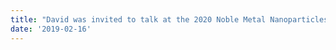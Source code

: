 ```yaml
---
title: "David was invited to talk at the 2020 Noble Metal Nanoparticles Gordon Research Conference"
date: '2019-02-16'
---
```

